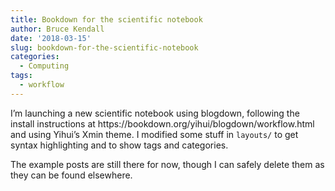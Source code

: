 ```yaml
---
title: Bookdown for the scientific notebook
author: Bruce Kendall
date: '2018-03-15'
slug: bookdown-for-the-scientific-notebook
categories:
  - Computing
tags:
  - workflow
---
```


I'm launching a new scientific notebook using blogdown, following the install instructions at https://bookdown.org/yihui/blogdown/workflow.html and using Yihui's Xmin theme. I modified some stuff in `layouts/` to get syntax highlighting and to show tags and categories.

The example posts are still there for now, though I can safely delete them as they can be found elsewhere.

